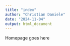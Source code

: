 ```yaml
---
title: "index"
author: "Christian Daniele"
date: "2024-11-04"
output: html_document
---
```


Homepage goes here
